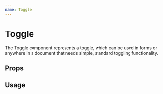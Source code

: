 ```yaml
---
name: Toggle
---
```



# Toggle

The Toggle component represents a toggle, which can be used in forms or anywhere in a document that needs simple, standard toggling functionality.

## Props

<Props of={Toggle} />

## Usage

<Playground>
  <Toggle/>
  <Toggle value={true}/>
</Playground>
